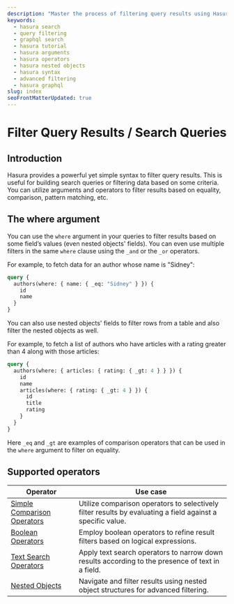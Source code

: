 ```yaml
---
description: "Master the process of filtering query results using Hasura with this comprehensive guide. Learn the syntax, use of arguments, operators and more to build search queries and filter data. Cover filtering based on field values, nested objects, and using comparison, logical, and text search operators for refined results."
keywords:
  - hasura search
  - query filtering
  - graphql search
  - hasura tutorial
  - hasura arguments
  - hasura operators
  - hasura nested objects
  - hasura syntax
  - advanced filtering
  - hasura graphql
slug: index
seoFrontMatterUpdated: true
---
```


# Filter Query Results / Search Queries

## Introduction

Hasura provides a powerful yet simple syntax to filter query results. This is useful for building search queries or
filtering data based on some criteria. You can utilize arguments and operators to filter results based on
equality, comparison, pattern matching, etc.

## The **where** argument

You can use the `where` argument in your queries to filter results based on some field’s values (even nested objects'
fields). You can even use multiple filters in the same `where` clause using the `_and` or the `_or` operators.

For example, to fetch data for an author whose name is "Sidney":

```graphql {3}
query {
  authors(where: { name: { _eq: "Sidney" } }) {
    id
    name
  }
}
```

You can also use nested objects' fields to filter rows from a table and also filter the nested objects as well.

For example, to fetch a list of authors who have articles with a rating greater than 4 along with those articles:

```graphql {2,5}
query {
  authors(where: { articles: { rating: { _gt: 4 } } }) {
    id
    name
    articles(where: { rating: { _gt: 4 } }) {
      id
      title
      rating
    }
  }
}
```

Here `_eq` and `_gt` are examples of comparison operators that can be used in the `where` argument to filter on
equality.

## Supported operators

| Operator                                                                             | Use case                                                                                                   |
|--------------------------------------------------------------------------------------|------------------------------------------------------------------------------------------------------------|
| [Simple Comparison Operators](/graphql-api/queries/filters/comparison-operators.mdx) | Utilize comparison operators to selectively filter results by evaluating a field against a specific value. |
| [Boolean Operators](/graphql-api/queries/filters/boolean-operators.mdx)              | Employ boolean operators to refine result filters based on logical expressions.                            |
| [Text Search Operators](/graphql-api/queries/filters/text-search-operators.mdx)      | Apply text search operators to narrow down results according to the presence of text in a field.           |
| [Nested Objects](/graphql-api/queries/filters/nested-objects.mdx)                    | Navigate and filter results using nested object structures for advanced filtering.                         |


